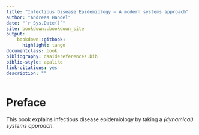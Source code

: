 ```yaml
--- 
title: "Infectious Disease Epidemiology – A modern systems approach"
author: "Andreas Handel"
date: "`r Sys.Date()`"
site: bookdown::bookdown_site
output: 
    bookdown::gitbook:
      highlight: tango
documentclass: book
bibliography: dsaidereferences.bib
biblio-style: apalike
link-citations: yes
description: ""
---
```



# Preface {-}

This book explains infectious disease epidemiology by taking a _(dynamical) systems approach_.
